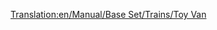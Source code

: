 [[Translation:en/Manual/Base Set/Trains/Toy Van]]
{{en/Manual/Base Set/Trains/Trains Carriages new|Picture=[[File:en/Manual/Base Set/Trains/Toyvan.png]]
|NormalCost=£1,072 ($2,144)
|NormalWeight=21 / 23 t
|NormalCapacity=20 toys
|MonoCost="
|MonoWeight=21 / 24 t
|MonoCapacity=25 toys
|MagCost="
|MagWeight="
|MagCapacity=27 toys
|Description=No description has been added yet. Feel free to add one.
}}